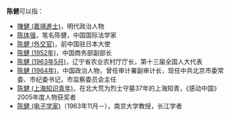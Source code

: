 '''陈健'''可以指：
* [[陳健_(嘉靖進士)|陳健 (嘉靖進士)]]，明代政治人物
* [[陈体强|陈体强]]，笔名陈健，中国国际法学家
* [[陈健_(外交官)|陈健 (外交官)]]，前中国驻日本大使
* [[陈健_(1952年)|陈健 (1952年)]]，中国商务部副部长
* [[陈健_(1963年5月)|陈健 (1963年5月)]]，辽宁省农业农村厅厅长，第十三届全国人大代表
* [[陈健_(1964年)|陈健 (1964年)]]，中国政治人物，曾任审计署副审计长，现任中共北京市委常委、市纪委书记，市监察委员会主任
* [[陈健_(上海知识青年)|陈健 (上海知识青年)]]，在北大荒为烈士守墓37年的上海知青，《感动中国》2005年度人物获奖者
* [[陈健_(电子学家)|陈健 (电子学家)]]（1963年11月－），南京大学教授，长江学者

{{disambig|cat=二字陳姓人名消歧義|jian}}